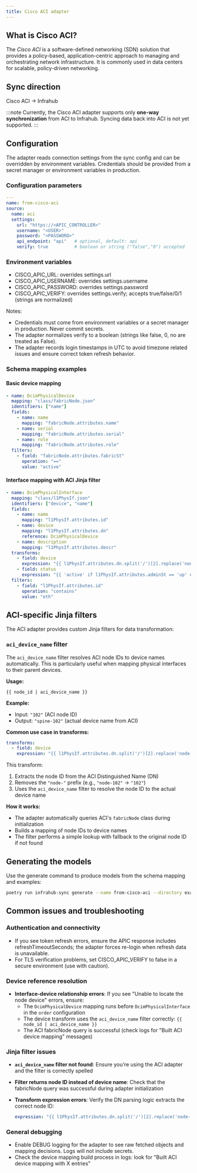 ```yaml
---
title: Cisco ACI adapter
---
```


## What is Cisco ACI?

The *Cisco ACI* is a software-defined networking (SDN) solution that provides a policy-based, application-centric approach to managing and orchestrating network infrastructure. It is commonly used in data centers for scalable, policy-driven networking.

## Sync direction

Cisco ACI → Infrahub

:::note
Currently, the Cisco ACI adapter supports only **one-way synchronization** from ACI to Infrahub. Syncing data back into ACI is not yet supported.
:::

## Configuration

The adapter reads connection settings from the sync config and can be overridden by environment variables. Credentials should be provided from a secret manager or environment variables in production.

### Configuration parameters

```yaml
---
name: from-cisco-aci
source:
  name: aci
  settings:
    url: "https://<APIC_CONTROLLER>"
    username: "<USER>"
    password: "<PASSWORD>"
    api_endpoint: "api"   # optional, default: api
    verify: true          # boolean or string ("false","0") accepted
```

### Environment variables

- CISCO_APIC_URL: overrides settings.url
- CISCO_APIC_USERNAME: overrides settings.username
- CISCO_APIC_PASSWORD: overrides settings.password
- CISCO_APIC_VERIFY: overrides settings.verify; accepts true/false/0/1 (strings are normalized)

Notes:

- Credentials must come from environment variables or a secret manager in production. Never commit secrets.
- The adapter normalizes verify to a boolean (strings like false, 0, no are treated as False).
- The adapter records login timestamps in UTC to avoid timezone related issues and ensure correct token refresh behavior.

### Schema mapping examples

#### Basic device mapping

```yaml
- name: DcimPhysicalDevice
  mapping: "class/fabricNode.json"
  identifiers: ["name"]
  fields:
    - name: name
      mapping: "fabricNode.attributes.name"
    - name: serial
      mapping: "fabricNode.attributes.serial"
    - name: role
      mapping: "fabricNode.attributes.role"
  filters:
    - field: "fabricNode.attributes.fabricSt"
      operation: "=="
      value: "active"
```

#### Interface mapping with ACI Jinja filter

```yaml
- name: DcimPhysicalInterface
  mapping: "class/l1PhysIf.json"
  identifiers: ["device", "name"]
  fields:
    - name: name
      mapping: "l1PhysIf.attributes.id"
    - name: device
      mapping: "l1PhysIf.attributes.dn"
      reference: DcimPhysicalDevice
    - name: description
      mapping: "l1PhysIf.attributes.descr"
  transforms:
    - field: device
      expression: "{{ l1PhysIf.attributes.dn.split('/')[2].replace('node-', '') | aci_device_name }}"
    - field: status
      expression: "{{ 'active' if l1PhysIf.attributes.adminSt == 'up' else 'free' }}"
  filters:
    - field: "l1PhysIf.attributes.id"
      operation: "contains"
      value: "eth"
```

## ACI-specific Jinja filters

The ACI adapter provides custom Jinja filters for data transformation:

### `aci_device_name` filter

The `aci_device_name` filter resolves ACI node IDs to device names automatically. This is particularly useful when mapping physical interfaces to their parent devices.

**Usage:**

```jinja2
{{ node_id | aci_device_name }}
```

**Example:**

- Input: `"102"` (ACI node ID)
- Output: `"spine-102"` (actual device name from ACI)

**Common use case in transforms:**

```yaml
transforms:
  - field: device
    expression: "{{ l1PhysIf.attributes.dn.split('/')[2].replace('node-', '') | aci_device_name }}"
```

This transform:

1. Extracts the node ID from the ACI Distinguished Name (DN)
2. Removes the `"node-"` prefix (e.g., `"node-102"` → `"102"`)
3. Uses the `aci_device_name` filter to resolve the node ID to the actual device name

**How it works:**

- The adapter automatically queries ACI's `fabricNode` class during initialization
- Builds a mapping of node IDs to device names
- The filter performs a simple lookup with fallback to the original node ID if not found

## Generating the models

Use the generate command to produce models from the schema mapping and examples:

```bash
poetry run infrahub-sync generate --name from-cisco-aci --directory examples/
```

## Common issues and troubleshooting

### Authentication and connectivity

- If you see token refresh errors, ensure the APIC response includes refreshTimeoutSeconds; the adapter forces re-login when refresh data is unavailable.
- For TLS verification problems, set CISCO_APIC_VERIFY to false in a secure environment (use with caution).

### Device reference resolution

- **Interface-device relationship errors**: If you see "Unable to locate the node device" errors, ensure:
    - The `DcimPhysicalDevice` mapping runs before `DcimPhysicalInterface` in the `order` configuration
    - The device transform uses the `aci_device_name` filter correctly: `{{ node_id | aci_device_name }}`
    - The ACI fabricNode query is successful (check logs for "Built ACI device mapping" messages)

### Jinja filter issues

- **`aci_device_name` filter not found**: Ensure you're using the ACI adapter and the filter is correctly spelled
- **Filter returns node ID instead of device name**: Check that the fabricNode query was successful during adapter initialization
- **Transform expression errors**: Verify the DN parsing logic extracts the correct node ID:

  ```yaml
  expression: "{{ l1PhysIf.attributes.dn.split('/')[2].replace('node-', '') | aci_device_name }}"
  ```

### General debugging

- Enable DEBUG logging for the adapter to see raw fetched objects and mapping decisions. Logs will not include secrets.
- Check the device mapping build process in logs: look for "Built ACI device mapping with X entries"
